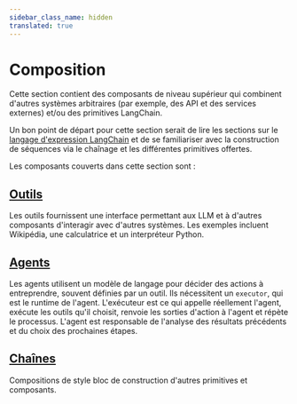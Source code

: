 ```yaml
---
sidebar_class_name: hidden
translated: true
---
```


# Composition

Cette section contient des composants de niveau supérieur qui combinent d'autres systèmes arbitraires (par exemple, des API et des services externes) et/ou des primitives LangChain.

Un bon point de départ pour cette section serait de lire les sections sur le [langage d'expression LangChain](/docs/expression_language/get_started) et de se familiariser avec la construction de séquences via le chaînage et les différentes primitives offertes.

Les composants couverts dans cette section sont :

## [Outils](/docs/modules/tools/)

Les outils fournissent une interface permettant aux LLM et à d'autres composants d'interagir avec d'autres systèmes. Les exemples incluent Wikipédia, une calculatrice et un interpréteur Python.

## [Agents](/docs/modules/agents)

Les agents utilisent un modèle de langage pour décider des actions à entreprendre, souvent définies par un outil. Ils nécessitent un `executor`, qui est le runtime de l'agent.
L'exécuteur est ce qui appelle réellement l'agent, exécute les outils qu'il choisit, renvoie les sorties d'action à l'agent et répète le processus.
L'agent est responsable de l'analyse des résultats précédents et du choix des prochaines étapes.

## [Chaînes](/docs/modules/chains)

Compositions de style bloc de construction d'autres primitives et composants.
